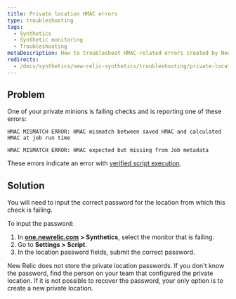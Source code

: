```yaml
---
title: Private location HMAC errors
type: troubleshooting
tags:
  - Synthetics
  - Synthetic monitoring
  - Troubleshooting
metaDescription: How to troubleshoot HMAC-related errors created by New Relic synthetic private minions.
redirects:
  - /docs/synthetics/new-relic-synthetics/troubleshooting/private-location-hmac-errors
---
```


## Problem

One of your private minions is failing checks and is reporting one of these errors:

```
HMAC MISMATCH ERROR: HMAC mismatch between saved HMAC and calculated HMAC at job run time
```

```
HMAC MISMATCH ERROR: HMAC expected but missing from Job metadata
```

These errors indicate an error with [verified script execution](/docs/synthetics/new-relic-synthetics/private-locations/verified-script-execution-private-locations).

## Solution

You will need to input the correct password for the location from which this check is failing.

To input the password:

1. In **[one.newrelic.com](https://one.newrelic.com/all-capabilities) > Synthetics**, select the monitor that is failing.
2. Go to **Settings > Script**.
3. In the location password fields, submit the correct password.

<Callout variant="tip">
  New Relic does not store the private location passwords. If you don't know the password, find the person on your team that configured the private location. If it is not possible to recover the password, your only option is to create a new private location.
</Callout>
